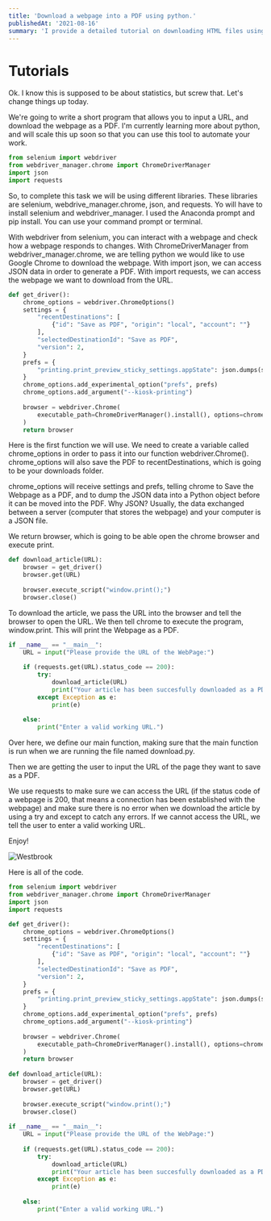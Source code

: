 ```yaml
---
title: 'Download a webpage into a PDF using python.'
publishedAt: '2021-08-16'
summary: 'I provide a detailed tutorial on downloading HTML files using python.'
---
```


# Tutorials

Ok. I know this is supposed to be about statistics, but screw that. Let's change things up today. 

We're going to write a short program that allows you to input a URL, and download the webpage as a PDF. I'm currently learning more about python, and will scale this up soon so that you can use this tool to automate your work.

```python:download.py
from selenium import webdriver
from webdriver_manager.chrome import ChromeDriverManager
import json
import requests
```
So, to complete this task we will be using different libraries. These libraries are selenium, webdrive_manager.chrome, json, and requests. Yo will have to install selenium and webdriver_manager. I used the Anaconda prompt and pip install. You can use your command prompt or terminal.

With webdriver from selenium, you can interact with a webpage and check how a webpage responds to changes. With ChromeDriverManager from webdriver_manager.chrome, we are telling python we would like to use Google Chrome to download the webpage. With import json, we can access JSON data in order to generate a PDF. With import requests, we can access the webpage we want to download from the URL. 
```python:download.py
def get_driver():
    chrome_options = webdriver.ChromeOptions()
    settings = {
        "recentDestinations": [
            {"id": "Save as PDF", "origin": "local", "account": ""}
        ],
        "selectedDestinationId": "Save as PDF",
        "version": 2,
    }
    prefs = {
        "printing.print_preview_sticky_settings.appState": json.dumps(settings)    
    }
    chrome_options.add_experimental_option("prefs", prefs)
    chrome_options.add_argument("--kiosk-printing")
    
    browser = webdriver.Chrome(
        executable_path=ChromeDriverManager().install(), options=chrome_options
    )
    return browser
```
Here is the first function we will use. We need to create a variable called chrome_options in order to pass it into our function webdriver.Chrome(). chrome_options will also save the PDF to recentDestinations, which is going to be your downloads folder. 

chrome_options will receive settings and prefs, telling chrome to Save the Webpage as a PDF, and to dump the JSON data into a Python object before it can be moved into the PDF. Why JSON? Usually, the data exchanged between a server (computer that stores the webpage) and your computer is a JSON file. 

We return browser, which is going to be able open the chrome browser and execute print. 
```python:download.py
def download_article(URL):
    browser = get_driver()
    browser.get(URL)
    
    browser.execute_script("window.print();")
    browser.close()
```
To download the article, we pass the URL into the browser and tell the browser to open the URL. We then tell chrome to execute the program, window.print. This will print the Webpage as a PDF.
```python:download.py
if __name__ == "__main__":
    URL = input("Please provide the URL of the WebPage:")
    
    if (requests.get(URL).status_code == 200):
        try:
            download_article(URL)
            print("Your article has been succesfully downloaded as a PDF.")
        except Exception as e:
            print(e)
    
    else:
        print("Enter a valid working URL.")
```
Over here, we define our main function, making sure that the main function is run when we are running the file named download.py. 

Then we are getting the user to input the URL of the page they want to save as a PDF. 

We use requests to make sure we can access the URL (if the status code of a webpage is 200, that means a connection has been established with the webpage) and make sure there is no error when we download the article by using a try and except to catch any errors. If we cannot access the URL, we tell the user to enter a valid working URL.

Enjoy!

![Westbrook](/images/dancing.gif)

Here is all of the code.
```python:download.py
from selenium import webdriver
from webdriver_manager.chrome import ChromeDriverManager
import json
import requests

def get_driver():
    chrome_options = webdriver.ChromeOptions()
    settings = {
        "recentDestinations": [
            {"id": "Save as PDF", "origin": "local", "account": ""}
        ],
        "selectedDestinationId": "Save as PDF",
        "version": 2,
    }
    prefs = {
        "printing.print_preview_sticky_settings.appState": json.dumps(settings)    
    }
    chrome_options.add_experimental_option("prefs", prefs)
    chrome_options.add_argument("--kiosk-printing")
    
    browser = webdriver.Chrome(
        executable_path=ChromeDriverManager().install(), options=chrome_options
    )
    return browser
    
def download_article(URL):
    browser = get_driver()
    browser.get(URL)
    
    browser.execute_script("window.print();")
    browser.close()
    
if __name__ == "__main__":
    URL = input("Please provide the URL of the WebPage:")
    
    if (requests.get(URL).status_code == 200):
        try:
            download_article(URL)
            print("Your article has been succesfully downloaded as a PDF.")
        except Exception as e:
            print(e)
    
    else:
        print("Enter a valid working URL.")
```
